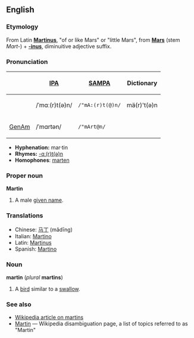 ==English==
===Etymology===
From Latin '''[[Martinus]]''', "of or like Mars" or "little Mars", from '''[[Mars]]''' (stem ''Mart-'') + '''[[-inus]]''', diminuitive adjective suffix.

===Pronunciation===
{| border=1 cellpadding=5
! !! [[w:IPA|IPA]] !! [[w:SAMPA|SAMPA]] !! Dictionary
|-
!
| /ˈmɑː(r)t(ə)n/ || <tt>/"mA:(r)t(@)n/</tt> || mä(r)'t(ə)n
|-
! [[GenAm]]
| /ˈmɑrtən/ || <tt>/"mArt@n/</tt>
|}

*'''Hyphenation:''' mar·tin
*'''Rhymes:''' [[Rhymes:English:-ɑː(r)t(ə)n|-ɑː(r)t(ə)n]]
*'''Homophones''': [[marten]]

===Proper noun===
'''Martin'''

#A male [[given name]].

===Translations===
*Chinese: [[马丁]] (mǎdīng)
*Italian: [[Martino]]
*Latin: [[Martinus]]
*Spanish: [[Martino]]

===Noun===
'''martin''' (''plural'' '''martins''')

#A [[bird]] similar to a [[swallow]].

===See also===
*[[w:Martin_(bird)|Wikipedia article on martins]]
*[[w:Martin|Martin]] — Wikipedia disambiguation page, a list of topics referred to as "Martin"